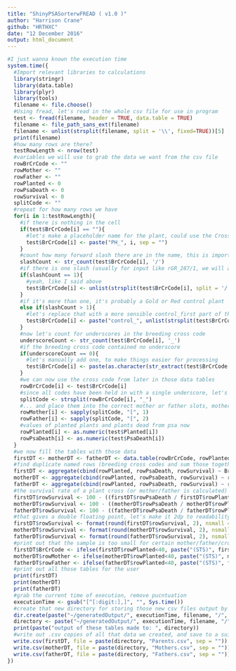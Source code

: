 ```yaml
---
title: "ShinyPSASorterwFREAD ( v1.0 )"
author: "Harrison Crane"
github: "HRTHXC"
date: "12 December 2016"
output: html_document
---
```


```r
#I just wanna known the execution time
system.time({
  #Import relevant libraries to calculations
  library(stringr)
  library(data.table)
  library(plyr)
  library(tools)
  filename <- file.choose()
  #Using fread, let's read in the whole csv file for use in program
  test <- fread(filename, header = TRUE, data.table = TRUE)
  filename <- file_path_sans_ext(filename)
  filename <- unlist(strsplit(filename, split = '\\', fixed=TRUE))[5]
  print(filename)
  #how many rows are there?
  testRowLength <- nrow(test)
  #variables we will use to grab the data we want from the csv file
  rowBrCrCode <- ""
  rowMother <- ""
  rowFather <- ""
  rowPlanted <- 0
  rowPsaDeath <- 0
  rowSurvival <- 0
  splitCode <- ""
  #repeat for how many rows we have
  for(i in 1:testRowLength){
    #if there is nothing in the cell
    if(test$BrCrCode[i] == ""){
      #let's make a placeholder name for the plant, could use the CrossName?
      test$BrCrCode[i] <- paste("PH_", i, sep = "")
    }
    #count how many forward slash there are in the name, this is important
    slashCount <- str_count(test$BrCrCode[i], '/')
    #if there is one slash (usually for input like rGR_287/1, we will append these splits together)
    if(slashCount == 1){
      #yeah, like I said above
      test$BrCrCode[i] <- unlist(strsplit(test$BrCrCode[i], split = '/', fixed=TRUE))[1]
    }
    #if it's more than one, it's probably a Gold or Red control plant '(T01/RL/b13/F04)'
    else if(slashCount > 1){
      #let's replace that with a more sensible control_first part of the control name
      test$BrCrCode[i] <- paste("control_", unlist(strsplit(test$BrCrCode[i], split = '/', fixed=TRUE))[1], sep = "")
    }
    #now let's count for underscores in the breeding cross code
    underscoreCount <- str_count(test$BrCrCode[i], '_')
    #if the breeding cross code contained no underscore
    if(underscoreCount == 0){
      #let's manually add one, to make things easier for processing
      test$BrCrCode[i] <- paste(as.character(str_extract(test$BrCrCode[i], "[aA-zZ]+")), "_",  as.numeric(str_extract(test$BrCrCode[i], "[0-9]+")), sep = "")
    }
    #we can now use the cross code from later in those data tables
    rowBrCrCode[i] <- test$BrCrCode[i]
    #since all codes have been held in with a single underscore, let's break it apart...
    splitCode <- strsplit(rowBrCrCode[i], "_")
    #... and place them into the correct mother or father slots, mother is slot 1, father is slot 2
    rowMother[i] <- sapply(splitCode, "[", 1)
    rowFather[i] <- sapply(splitCode, "[", 2)
    #values of planted plants and plants dead from psa now
    rowPlanted[i] <- as.numeric(test$Planted[i])
    rowPsaDeath[i] <- as.numeric(test$PsaDeath[i])
  }
  #we now fill the tables with those data
  firstDT <- motherDT <- fatherDT <- data.table(rowBrCrCode, rowPlanted, rowPsaDeath, rowSurvival)
  #find duplicate named rows (breeding cross codes and sum those together for single rows)
  firstDT <- aggregate(cbind(rowPlanted, rowPsaDeath, rowSurvival) ~ BrCrCode, data = test, FUN = sum)
  motherDT <- aggregate(cbind(rowPlanted, rowPsaDeath, rowSurvival) ~ rowMother, data = test, FUN = sum)
  fatherDT <- aggregate(cbind(rowPlanted, rowPsaDeath, rowSurvival) ~ rowFather, data = test, FUN = sum)
  #the survival rate of a plant cross (or mother/father is calculated)
  firstDT$rowSurvival <- 100 - ((firstDT$rowPsaDeath / firstDT$rowPlanted) * 100)
  motherDT$rowSurvival <- 100 - ((motherDT$rowPsaDeath / motherDT$rowPlanted) * 100)
  fatherDT$rowSurvival <- 100 - ((fatherDT$rowPsaDeath / fatherDT$rowPlanted) * 100)
  #that gives a double floating point, let's make it 2dp to readability
  firstDT$rowSurvival <- format(round(firstDT$rowSurvival, 2), nsmall = 2)
  motherDT$rowSurvival <- format(round(motherDT$rowSurvival, 2), nsmall = 2)
  fatherDT$rowSurvival <- format(round(fatherDT$rowSurvival, 2), nsmall = 2)
  #print out that the sample is too small for certain mother/father/cross combinations with a tag (STS, sample too small < 40)
  firstDT$BrCrCode <- ifelse(firstDT$rowPlanted<40, paste("(STS)", firstDT$BrCrCode), firstDT$BrCrCode)
  motherDT$rowMother <- ifelse(motherDT$rowPlanted<40, paste("(STS)", motherDT$rowMother), motherDT$rowMother)
  fatherDT$rowFather <- ifelse(fatherDT$rowPlanted<40, paste("(STS)", fatherDT$rowFather), fatherDT$rowFather)
  #print out all those tables for the user
  print(firstDT)
  print(motherDT)
  print(fatherDT)
  #grab the current time of execution, remove pucntuation
  executionTime <- gsub("[^[:digit:],]", "", Sys.time())
  #create that new directory for storing those new csv files output by the program
  dir.create(paste("~/generatedOutput/", executionTime, filename, "/", sep = ""))
  directory <- paste("~/generatedOutput/", executionTime, filename, "/", sep = "")
  print(paste("output of these tables made to: ", directory))
  #write out .csv copies of all that data we created, and save to a suitable place,lets add timestamp and input file name also
  write.csv(firstDT, file = paste(directory, "Parents.csv", sep = ""))
  write.csv(motherDT, file = paste(directory, "Mothers.csv", sep = ""))
  write.csv(fatherDT, file = paste(directory, "Fathers.csv", sep = ""))
})
```

